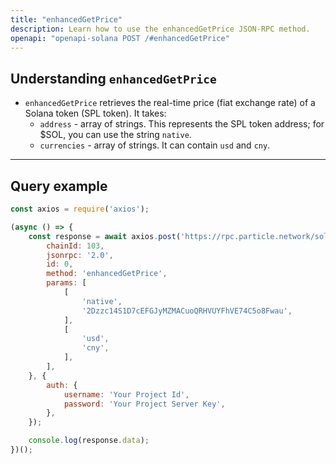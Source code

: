 ```yaml
---
title: "enhancedGetPrice"
description: Learn how to use the enhancedGetPrice JSON-RPC method.
openapi: "openapi-solana POST /#enhancedGetPrice"
---
```


## Understanding `enhancedGetPrice`

- `enhancedGetPrice` retrieves the real-time price (fiat exchange rate) of a Solana token (SPL token). It takes:
  - `address` - array of strings. This represents the SPL token address; for $SOL, you can use the string `native`.
  - `currencies` - array of strings. It can contain `usd` and `cny`.

***

## Query example

```javascript JavaScript
const axios = require('axios');

(async () => {
    const response = await axios.post('https://rpc.particle.network/solana', {
        chainId: 103,
        jsonrpc: '2.0',
        id: 0,
        method: 'enhancedGetPrice',
        params: [
            [
                'native', 
                '2Dzzc14S1D7cEFGJyMZMACuoQRHVUYFhVE74C5o8Fwau',
            ],
            [
                'usd', 
                'cny',
            ],
        ],
    }, {
        auth: {
            username: 'Your Project Id',
            password: 'Your Project Server Key',
        },
    });

    console.log(response.data);
})();
```
